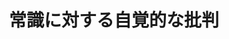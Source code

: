 ﻿---
title: "常識に対する自覚的な批判"
category: "社会理工"
vol: 15
interviewee: "桑子 敏雄 "
url: ""
tags: []
pdf: "15-5.pdf"
career: ""
preface: ""
---
